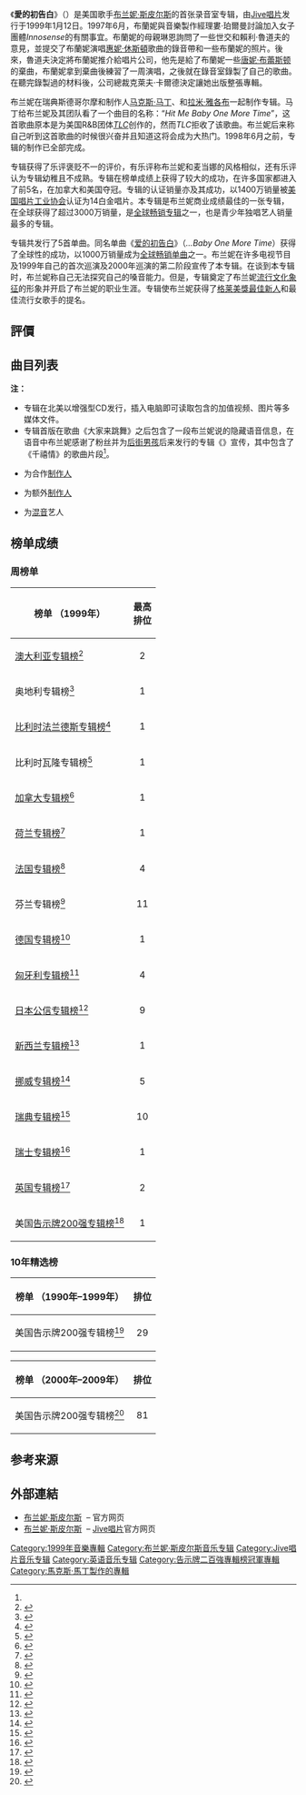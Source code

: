 {{noteTA
|G1 = Show
|G2 = Music
|G3 = Movie
|G4 = Britney Spears
}}
{{Infobox album
| name       = ...Baby One More Time<br />爱的初告白
| type       = studio
| artist     = [[布兰妮·斯皮尔斯|布兰妮·斯皮尔斯]]
| cover      = BritneySpearsBOMTCD.jpg
| border     = yes
| alt        =
| caption    = 北美版封面
| released   = {{start date|1999|1|12}}
| recorded   = 1997年8月–1998年6月
| venue      =
| studio     = {{Plainlist|
* 4MW East
* [[Zomba_Group_of_Companies|Battery Studios]]<br />{{small|（[[纽约州|纽约州]][[纽约|纽约]]）}}
* [[Cheiron_Studios|Cheiron Studios]]<br />{{small|（[[瑞典|瑞典]][[斯德哥尔摩|斯德哥尔摩]]）}}<ref>{{cite web|url=https://www.discogs.com/Britney-Spears-Baby-One-More-Time/release/490432|title=Britney Spears – ...Baby One More Time (CD, Album, Enh) at Discogs|work=[[Discogs|Discogs]]|date=March 8, 1999|accessdate=August 21, 2017|archive-date=2021-02-23|archive-url=https://web.archive.org/web/20210223044853/https://www.discogs.com/Britney-Spears-Baby-One-More-Time/release/490432|dead-url=no}}</ref>
}}
| genre      = {{Flatlist|
* [[流行音乐|流行]]
* [[流行舞曲|流行舞曲]]
* [[青少年流行音乐|青少年流行]]
* {{Le|泡泡糖流行音乐|bubblegum pop|泡泡糖流行}}
}}
| length     = 42:20
| label      = [[Jive唱片|Jive]]
| producer   = {{Flatlist|
* {{Le|All Seeing I|All Seeing I}}
* {{Le|尤尔根·埃落森|Jörgen Elofsson}}
* {{Le|大卫·克鲁格|David Kreuger}}
* {{Le|克里斯蒂安·兰迪|Kristian Lundin}}
* {{Le|佩尔·马格努逊|Per Magnusson}}
* [[马克斯·马丁|马克斯·马丁]]
* [[拉米·雅各布|拉米]]
* {{Le|埃里克·福斯特·怀特|Eric Foster White}}
}}
| This album = '''爱的初告白'''<br />（1999年）
| Next album = [[爱的再告白_(专辑)|爱的再告白]]<br />（2000年）
| misc       = {{Extra album cover
 | header  = 其他封面
 | type    = studio
 | cover   = Baby One More Time.jpg
 | border  = yes
 | alt     =
 | caption = 国际版封面
}}
{{Singles
 | Name = ...Baby One More Time
 | Type = studio
 | single 1         = [[爱的初告白_(歌曲)|爱的初告白]]
 | single 1 date = 1998年10月23日
 | single 2         = [[少女的祈祷_(布兰妮·斯皮尔斯歌曲)|少女的祈祷]]
 | single 2 date = 1999年4月30日
 | single 3         = [[你让我疯狂|你让我疯狂]]
 | single 3 date = 1999年8月23日 
 | single 4         = [[你快乐_我快乐|你快乐 我快乐]]
 | single 4 date = 1999年12月6日 
 | single 5         = [[伤心布兰妮|伤心布兰妮]]
 | single 5 date = 1999年12月15日
}}
}}
《'''愛的初告白'''》（{{lang-en|''...Baby One More Time''}}）是美国歌手[[布兰妮·斯皮尔斯|布兰妮·斯皮尔斯]]的首张录音室专辑，由[[Jive唱片|Jive唱片]]发行于1999年1月12日。1997年6月，布蘭妮與音樂製作經理婁·珀爾曼討論加入女子團體''Innosense''的有關事宜。布蘭妮的母親琳恩詢問了一些世交和賴利·魯道夫的意見，並提交了布蘭妮演唱[[惠妮·休斯頓|惠妮·休斯頓]]歌曲的錄音帶和一些布蘭妮的照片。後來，魯道夫決定將布蘭妮推介給唱片公司，他先是給了布蘭妮一些[[唐妮·布蕾斯顿|唐妮·布蕾斯顿]]的棄曲，布蘭妮拿到棄曲後練習了一周演唱，之後就在錄音室錄製了自己的歌曲。在聽完錄製過的材料後，公司總裁克萊夫·卡爾德決定讓她出版整張專輯。

布兰妮在瑞典斯德哥尔摩和制作人[[马克斯·马丁|马克斯·马丁]]、{{link-en|丹尼斯·帕普|Denniz Pop}}和[[拉米·雅各布|拉米·雅各布]]一起制作专辑。马丁给布兰妮及其团队看了一个曲目的名称：“''Hit Me Baby One More Time''”，这首歌曲原本是为美国R&B团体''[[TLC_(乐队)|TLC]]''创作的，然而''TLC''拒收了该歌曲。布兰妮后来称自己听到这首歌曲的时候很兴奋并且知道这将会成为大热门。1998年6月之前，专辑的制作已全部完成。

专辑获得了乐评褒贬不一的评价，有乐评称布兰妮和麦当娜的风格相似，还有乐评认为专辑幼稚且不成熟。专辑在榜单成绩上获得了较大的成功，在许多国家都进入了前5名，在加拿大和美国夺冠。专辑的认证销量亦及其成功，以1400万销量被[[美国唱片工业协会|美国唱片工业协会]]认证为14白金唱片。本专辑是布兰妮商业成绩最佳的一张专辑，在全球获得了超过3000万销量，是[[全球畅销专辑列表|全球畅销专辑]]之一，也是青少年独唱艺人销量最多的专辑。

专辑共发行了5首单曲。同名单曲《[[爱的初告白_(歌曲)|爱的初告白]]》（''...Baby One More Time''）获得了全球性的成功，以1000万销量成为[[畅销单曲列表|全球畅销单曲]]之一。布兰妮在许多电视节目及1999年自己的首次巡演{{link-en|爱的初告白巡回演唱会|...Baby One More Time Tour}}及2000年巡演的第二阶段{{link-en|Crazy 2K巡回演唱会|...Baby One More Time Tour}}宣传了本专辑。在谈到本专辑时，布兰妮称自己无法探究自己的嗓音能力。但是，专辑奠定了布兰妮[[流行象征|流行文化象征]]的形象并开启了布兰妮的职业生涯。专辑使布兰妮获得了[[格莱美獎最佳新人|格莱美獎最佳新人]]和最佳流行女歌手的提名。

== 評價 ==
{{Album ratings
|rev1=[[AllMusic|AllMusic]]
|rev1Score={{rating|4|5}}<ref name="allmusic">{{cite web|url=http://allmusic.com/album/baby-one-more-time-r384763/review |title=Britney Spears ...Baby One More Time – Album Review |date=1999-01-12 |last=Elerwine |first=Stephen Thomas |publisher=[[AllMusic|AllMusic]]. [[Rovi_Corporation|Rovi Corporation]] |accessdate=2011-04-02 |archiveurl=https://web.archive.org/web/20111231041334/http://www.allmusic.com/album/baby-one-more-time-r384763/review |archivedate=2011-12-31 |deadurl=no }}</ref>
|rev2=[[Amazon.com|Amazon.com]]
|rev2Score=（褒贬不一）<ref name="amazon1">{{cite web|url=http://www.amazon.com/dp/b000023y30/|title=Amazon.com: Baby One More Time (Import): Britney Spears: Music|date=1999-03-15|accessdate=2011-09-28|publisher=[[Amazon.com|Amazon.com]]|archive-date=2021-02-23|archive-url=https://web.archive.org/web/20210223044850/https://www.amazon.com/dp/b000023y30/|dead-url=no}}</ref>
|rev3=《[[告示牌_(杂志)|告示牌]]》
|rev3Score=（好评）<ref name="spotlightbill">{{cite journal|url=http://books.google.com/books?id=1Q0EAAAAMBAJ|title=Albums|date=1999-01-30|work=[[告示牌_(雜誌)|Billboard]]|publisher=Nielsen Business Media, Inc|accessdate=2011-10-08|last=Verna|first=Paul|issn=0006-2510|journal=|archive-date=2012-02-25|archive-url=https://web.archive.org/web/20120225042910/http://books.google.com/books?id=1Q0EAAAAMBAJ|dead-url=no}}</ref>
|rev4=[[罗伯特·克里斯高|罗伯特·克里斯高]]
|rev4Score={{rating-Christgau|hm1}}<ref name="christgau">{{cite web|url=http://www.robertchristgau.com/get_artist.php?id=195&name=Britney+Spears |first=Robert |last=Christgau |title=Britney Spears' reviews |date=1999-01-12 |accessdate=2011-10-04 |publisher=Robert Christgau |archiveurl=https://web.archive.org/web/20131029190027/http://www.robertchristgau.com/get_artist.php?id=195&name=Britney+Spears |archivedate=2013-10-29 |deadurl=no }}</ref>
|rev5=《[[娱乐周刊|娱乐周刊]]》
|rev5Score=(B-)<ref name="ew">{{cite web|url=http://www.ew.com/ew/article/0,,286184,00.html |title=...Baby One More Time (1999) |work=[[Entertainment_Weekly|Entertainment Weekly]] |publisher=[[Time_Warner|Time Warner]] |first=Beth |last=Johnson |date=1998-12-18 |accessdate=2008-11-13 |archiveurl=https://web.archive.org/web/20140222062802/http://www.ew.com/ew/article/0%2C%2C286184%2C00.html |archivedate=2014-02-22 |deadurl=no }}</ref>
|rev6=[[MTV|MTV]]
|rev6Score=（褒贬不一）<ref name="popology">{{cite web |url=http://newsroom.mtv.com/2010/03/03/britney-spears-baby-one-more-time/ |title=Britney Spears Goes Back To Her Schoolgirl Days For The First Installment Of 'Popology' |date=2010-03-03 |last=Anderson |first=Kyle |publisher=MTV. [[MTV_Networks|MTV Networks]] |accessdate=2011-03-05 |archiveurl=https://web.archive.org/web/20131012024406/http://newsroom.mtv.com/2010/03/03/britney-spears-baby-one-more-time/ |archivedate=2013-10-12 |deadurl=yes }}</ref>
|rev7=《[[滚石_(杂志)|滚石]]》
|rev7Score={{rating|2|5}}<ref name="...Baby One More Time Album Review">{{cite web|first=Barry |last=Walters |url=http://www.rollingstone.com/music/albumreviews/baby-one-more-time-20030113 |title=...Baby One More Time Music Review |work=[[Rolling_Stone|Rolling Stone]] |publisher=[[Jann_Wenner|Wenner Media]] |date=2003-01-13 |accessdate=2011-03-02 |archiveurl=https://web.archive.org/web/20131211231544/http://www.rollingstone.com/music/albumreviews/baby-one-more-time-20030113 |archivedate=2013-12-11 |deadurl=no }}</ref>
|rev8=[[Sonic.net|Sonic.net]]
|rev8Score = {{Rating|3|5}}<ref name=sonic.net>{{cite news|last1=Solomon |first1=Angela |title=Britney Soars Over Oft-Vapid Songs |url=http://www.sonicnet.com/artists/ai_album.jhtml?id=513833&ai_id=501686 |archiveurl=https://web.archive.org/web/20001213173800/http://www.sonicnet.com/artists/ai_album.jhtml?id=513833&ai_id=501686 |archivedate=2000-12-13 |accessdate=2014-06-26 |work=[[Sonic.net|Sonic.net]] |date=1999-04-20 |deadurl=yes }}</ref>
|rev9=[[Sputnikmusic|Sputnikmusic]]
|rev9Score=(2/5)<ref name="sputnik">{{cite web|url=http://www.sputnikmusic.com/review/5825/Britney-Spears-...Baby-One-More-Time/ |title=Britney Spears - ...Baby One More Time (staff review) |author=Murray, Amanda |date=2006-03-26 |publisher=Sputnikmusic |accessdate=2010-12-25 |archiveurl=https://web.archive.org/web/20131029185644/http://www.sputnikmusic.com/review/5825/Britney-Spears-...Baby-One-More-Time/ |archivedate=2013-10-29 |deadurl=no }}</ref>
|rev10=''[[The_Hamilton_Spectator|The Hamilton Spectator]]''
|rev10Score={{rating|2.5|5}}<ref name="hamilton">{{cite news |url=http://travel.canoe.ca/AllPop-SpearsBritney/cd_baby1.html |title=Bopper babe's CD glib collection of cliches |last=McDennis |first=Craig |date=1999-01-12 |accessdate=2011-09-03 |work=[[The_Hamilton_Spectator|The Hamilton Spectator]] |publisher=Dana Robbins |archiveurl=https://web.archive.org/web/20130608024858/http://travel.canoe.ca/AllPop-SpearsBritney/cd_baby1.html |archivedate=2013-06-08 |deadurl=yes }}</ref>
}}

==曲目列表==
{{Track listing
| headline = 《'''爱的初告白'''》{{nobold| –北美版<ref name="NA edition">{{cite AV media notes|title=...Baby One More Time|others=Britney Spears|date=1999|type=US CD liner notes|publisher=[[JIVE_Records|JIVE Records]]|id=01241-41651-2}}</ref>}}
| writing_credits = yes
| extra_column = 制作人
| total_length = 42:29

| title1 = [[爱的初告白_(歌曲)|爱的初告白]]<br/>...Baby One More Time
| writer1 = [[马克斯·马丁|马克斯·马丁]]
| extra1 = {{Flat list|
*马丁
*[[拉米·雅各布|拉米·雅各布]]
}}
| length1 = 3:31

| title2 = [[你让我疯狂|你让我疯狂]]<br/>(You Drive Me) Crazy
| writer2 = {{Flat list|
*{{Le|尤尔根·埃落森|Jörgen Elofsson}}
*{{Le|佩尔·马格努逊|Per Magnusson}}
*{{Le|大卫·克鲁格|David Kreuger}}
*马丁
}}
| extra2 = {{Flat list|
*马格努逊
*克鲁格
*马丁
}}
| length2 = 3:18

| title3 = [[少女的祈祷_(布兰妮·斯皮尔斯歌曲)|少女的祈祷]]<br/>Sometimes
| writer3 = 埃落森
| extra3 = {{Flat list|
*马格努逊
*克鲁格
*埃落森{{ref|a|[a]}}
}}
| length3 = 4:05

| title4 = 汽水泡泡<small>（{{Le|米基·巴西|Mikey Bassie}}伴唱）</small><br/>Soda Pop <small>(featuring Mikey Bassie)</small>
| note4 = 
| writer4 = {{Flat list|
*{{Le|米基·巴西|Mikey Bassie}}
*{{Le|埃里克·福斯特·怀特|Eric Foster White}}
}}
| extra4 = 怀特
| length4 = 3:20

| title5 = [[你快乐_我快乐|你快乐 我快乐]]<br/>Born to Make You Happy
| writer5 = {{Flat list|
*{{Le|克里斯蒂安·兰迪|Kristian Lundin}}
*{{Le|安德烈亚斯·卡森|Andreas Carlsson}}
}}
| extra5 = 兰迪
| length5 = 4:03

| title6 = [[伤心布兰妮|伤心布兰妮]]<br/>From the Bottom of My Broken Heart
| writer6 = 怀特
| extra6 = 怀特
| length6 = 5:12

| title7 = 跟定你<br/>I Will Be There
| writer7 = {{Flat list|
*马丁
*卡森
}}
| extra7 = {{Flat list|
*马丁
*雅各布
}}
| length7 = 3:53

| title8 = 我会依然爱你<small>（唐·菲利普合唱）</small><br/>I Will Still Love You <small>(duet with Don Philip)</small>
| note8 = 
| writer8 = 怀特
| extra8 = 怀特
| length8 = 4:03

| title9 = 好想好想你<br/>Thinkin' About You
| writer9 = {{Flat list|
* 巴西
* 怀特
}}
| extra9 = 怀特
| length9 = 3:34

| title10 = 电邮我的心<br/>E-Mail My Heart
| writer10 = 怀特
| extra10 = 怀特
| length10 = 3:43

| title11 = {{Le|The Beat Goes On (桑尼和雪儿歌曲)|The Beat Goes On (Sonny & Cher song)|大家来跳舞}}<br/>The Beat Goes On
| writer11 = {{Flat list|
*{{Le|桑尼·波诺|Sonny Bono}}
*怀特
}}
| extra11 = {{Flat list|
*怀特
*{{Le|All Seeing I|All Seeing I}}{{ref|b|[b]}}
}}
| length11 = 3:43
}}

{{Track listing
| collapsed  = yes
| extra_column = 制作人
| headline = 《'''爱的初告白'''》{{nobold| –国际版<ref name="INT edition">{{cite AV media notes|title=...Baby One More Time|others=Britney Spears|date=1999|type=International CD liner notes|publisher=[[JIVE_Records|JIVE Records]]|id=7243 8 47275 0 5}}</ref>}}
| writing_credits = yes
| total_length = 46:05

| title9 = 深埋在我心中<br/>Deep in My Heart
| writer9 = {{Flat list|
*马格努逊
*克鲁格
*卡森
}}
| extra9 = {{Flat list|
*马格努逊
*克鲁格
}}
| length9 = 3:35

| title10 = 好想好想你<br/>Thinkin' About You
| writer10 = {{Flat list|
*巴西
*怀特
}}
| extra10 = 怀特
| length10 = 3:34

| title11 = 电邮我的心<br/>E-Mail My Heart
| writer11 = 怀特
| extra11 = 怀特
| length11 = 3:43

| title12 = 大家来跳舞<br/>The Beat Goes On
| writer12 = {{Flat list|
*波诺
*怀特
}}
| extra12 = {{Flat list|
*怀特
*The All Seeing I{{ref|b|[b]}}
}}
| length12 = 3:43
}}

{{Track listing
| collapsed = yes
| headline = 《'''爱的初告白'''》{{nobold| –亚洲版 加值曲目<ref name="Asian edition">{{cite AV media notes|title=...Baby One More Time|others=Britney Spears|date=1999|type=Asian CD liner notes|publisher=[[JIVE_Records|JIVE Records]]|id=FR CD 20575}}</ref>}}
| writing_credits = yes
| extra_column = 制作人
| total_length = 53:23

| title13 = 我会依然爱你<br/>I Will Still Love You
| writer13 = {{Flatlist|
*杰森·布卢姆
*史蒂夫·戴蒙德
}}
| extra13 = {{Flatlist|
*马格努逊
*克鲁格
}}
| length13 = 3:41

| title14 = 爱的初告白<small>（电台混音版）</small><br/>...Baby One More Time <small>(Davidson Ospina Radio Mix)</small>
| writer14 = 马丁
| extra14 = {{Flatlist|
*马丁
*雅各布
*戴维森·奥斯皮纳{{ref|c|[c]}}
}}
| length14 = 3:24
}}

{{Track listing
| collapsed = yes
| extra_column = 制作人
| headline = 《'''爱的初告白'''》{{nobold| –澳大利亚、中国和日本版 加值曲目<ref name="AUS edition">{{cite AV media notes|title=...Baby One More Time|others=Britney Spears|date=1999|type=Australian CD liner notes|publisher=[[JIVE_Records|JIVE Records]]|id=0523032}}</ref><ref>{{cite web|url=https://www.amazon.cn/dp/B001CNQL0M|title=布兰妮:爱的初告白(CD) 布兰妮 (Britney Spears) 亚马逊中国|publisher=[[亚马逊中国|亚马逊中国]]|accessdate=2018-10-18}}</ref><ref name="JAP edition">{{cite AV media notes|title=...Baby One More Time|others=Britney Spears|date=1999|type=Japanese CD liner notes|publisher=[[JIVE_Records|JIVE Records]]|id=AVCZ-95114}}</ref>}}
| writing_credits = yes
| total_length = 60:20

| title13 = 停不了的爱<br/>I'll Never Stop Loving You
| writer13 = {{Flatlist|
*布卢姆
*戴蒙德
}}
| extra13 = {{Flatlist|
*马格努逊
*克鲁格
}}
| length13 = 3:41

| title14 = 秋日告别<br/>Autumn Goodbye
| writer14 = 怀特
| extra14 = 怀特
| length14 = 3:41

| title15 = 爱的初告白<small>（电台混音版）</small><br/>...Baby One More Time <small>(Davidson Ospina Radio Mix)</small>
| writer15 = 马丁
| extra15 = {{Flatlist|
*马丁
*雅各布
*奥斯皮纳{{ref|c|[c]}}
}}
| length15 = 3:24

| title16 = 爱的初告白<small>（电台混音版）</small><br/>...Baby One More Time <small>(Boy Wunder Radio Mix)</small>
| writer16 = 马丁
| extra16 = {{Flatlist|
*马丁
*雅各布
*Boy Wunder{{ref|c|[c]}}
}}
| length16 = 3:27
}}

{{Track listing
| collapsed = yes
| extra_column = 制作人
| headline = 《'''爱的初告白'''》{{nobold| –韩国限量版 加值CD<ref name="KOREA edition">{{cite AV media notes|title=...Baby One More Time|others=Britney Spears|date=1999|type=Korean limited edition CD liner notes|publisher=[[JIVE_Records|JIVE Records]]|id=RZBD004}}</ref>}}
| writing_credits = yes
| total_length = 27:01

| title1 = (You Drive Me) Crazy <small>(The Stop! Remix)</small>
| writer1 = {{Flat list|
*埃落森
*马格努逊
*克鲁格
*马丁
}}
| extra1 = {{Flat list|
*马丁
*雅各布
}}
| length1 = 3:16

| title2 = (You Drive Me) Crazy <small>(Spacedust Club Mix Remix)</small>
| writer2 = {{Flat list|
*埃落森
*马格努逊
*克鲁格
*马丁
}}
| extra2 = {{Flat list|
*马丁
*雅各布
*Spacedust{{ref|c|[c]}}
}}
| length2 = 7:20

| title3 = Sometimes <small>(Soul Solution – Mid Tempo Mix)</small>
| writer3 = 埃落森
| extra3 = {{Flat list|
*马格努逊
*克鲁格
*埃落森{{ref|a|[a]}}
*{{Le|Soul Solution|Soul Solution}}{{ref|c|[c]}}
}}
| length3 = 3:29

| title4 = ...Baby One More Time <small>(Davidson Ospina Club Mix)</small>
| writer4 = 马丁
| extra4 = {{Flatlist|
*马丁
*雅各布
*奥斯皮纳{{ref|c|[c]}}
}}
| length4 = 5:40

| title5 = I'll Never Stop Loving You
| writer5 = {{Flatlist|
*布卢姆
*戴蒙德
}}
| extra5 = {{Flatlist|
*马格努逊
*克鲁格
}}
| length5 = 3:41

| title6 = I'm So Curious
| writer6 = {{flat list|
*斯皮尔斯
*怀特
}}
| extra6 = 怀特
| length6 = 3:35
}}
{{Track listing
| collapsed = yes
| extra_column = 制作人
| headline = 《'''爱的初告白'''》{{nobold| –新加坡限量版 加值CD<ref name="SIG edition">{{cite AV media notes|title=...Baby One More Time|others=Britney Spears|date=1999|type=Singaporean limited edition CD liner notes|publisher=[[JIVE_Records|JIVE Records]]|id=0523002}}</ref>}}
| writing_credits = yes
| total_length = 11:27

| title1 = Born to Make You Happy <small>(Radio Edit)</small>
| note1 = 
| writer1 = {{Flat list|
*兰迪
*卡森
}}
| extra1 = 兰迪
| length1 = 3:35

| title2 = Born to Make You Happy <small>(Bonus Remix)</small>
| writer2 = {{Flat list|
*兰迪
*卡森
}}
| extra2 = 兰迪
| length2 = 3:40

| title3 = (You Drive Me) Crazy <small>(Jazzy Jim's Hip-Hop Mix)</small>
| writer3 = {{Flat list|
*埃落森
*马格努逊
*克鲁格
*马丁
}}
| extra3 = {{Flat list|
*马丁
*雅各布
*Jazzy Jim{{ref|c|[c]}}
*里奇·布朗{{ref|c|[c]}}
}}
| length3 = 3:40

| title4 = ...Baby One More Time <small>(Answering Machine Message)</small>
| length4 = 0:21
}}

'''注：'''
*专辑在北美以增强型CD发行，插入电脑即可读取包含的加值视频、图片等多媒体文件。
*专辑首版在歌曲《大家来跳舞》之后包含了一段布兰妮说的隐藏语音信息，在语音中布兰妮感谢了粉丝并为[[后街男孩|后街男孩]]后来发行的专辑《{{Le|千禧情|Millennium (Backstreet Boys album)}}》宣传，其中包含了《千禧情》的歌曲片段<ref name="popology" />。
*{{sup|{{note|a|a}}}} 为合作[[唱片制作人|制作人]]
*{{sup|{{note|b|b}}}} 为额外[[唱片制作人|制作人]]
*{{sup|{{note|c|c}}}} 为[[重混|混音]]艺人

== 榜单成绩 ==
=== 周榜单 ===
<!--
NOTE TO EDITORS: Please provide a reliable source when adding or changing chart positions、sales figures and certifications. Unreferenced information will be challenged and can and will be removed by any editor. Read Wikipedia:Verifiability、Wikipedia:Reliable sources and Wikipedia:Citing sources for more information. Thanks.
-->
{{Col-begin}}
{{Col-2}}
{|class="wikitable sortable"
|-
! style="text-align:center;"|榜单 （1999年）
! style="text-align:center;"|最高<br />
排位
|-
|align="left"|[[ARIA_Charts|澳大利亚专辑榜]]<ref name="ARIA charts">{{cite web | url=http://australian-charts.com/showitem.asp?interpret=Britney+Spears&titel=...Baby+One+More+Time&cat=a | title=Australian Albums Chart | publisher=[[Australian_Recording_Industry_Association|Australian Recording Industry Association]] | date=1999年7月18日 | accessdate=2009年7月31日 | archive-date=2012年2月15日 | archive-url=https://www.webcitation.org/65TYO82x9?url=http://australian-charts.com/showitem.asp?interpret=Britney+Spears&titel=...Baby+One+More+Time&cat=a | dead-url=no }}</ref>
| style="text-align:center;"|2
|-
|align="left"|奥地利专辑榜<ref>{{cite web | url=http://austriancharts.at/showitem.asp?interpret=Britney+Spears&titel=...Baby+One+More+Time&cat=a | title=奥地利专辑榜 | publisher=Austrian Charts | date=1999年4月4日 | accessdate=2009年7月13日 | archive-date=2012年2月15日 | archive-url=https://www.webcitation.org/65TYPEEcH?url=http://austriancharts.at/showitem.asp?interpret=Britney+Spears&titel=...Baby+One+More+Time&cat=a | dead-url=no }}</ref>
| style="text-align:center;"|1
|-
|align="left"|[[Ultratop|比利时法兰德斯专辑榜]]<ref>{{cite web | url=http://www.ultratop.be/nl/showitem.asp?interpret=Britney+Spears&titel=...Baby+One+More+Time&cat=a | title=比利时法兰德斯专辑榜 | publisher=Ultratop. Hung Medien | date=1999年7月31日 | accessdate=2009年7月13日 | archive-date=2012年2月15日 | archive-url=https://www.webcitation.org/65TYQ3JX0?url=http://www.ultratop.be/nl/showitem.asp?interpret=Britney+Spears&titel=...Baby+One+More+Time&cat=a | dead-url=no }}</ref>
| style="text-align:center;"|1
|-
|align="left"|比利时瓦隆专辑榜<ref>{{cite web | url=http://www.ultratop.be/fr/showitem.asp?interpret=Britney+Spears&titel=...Baby+One+More+Time&cat=a | title=比利时瓦隆专辑榜 | publisher=Ultratop. Hung Medien | date=1999年8月7日 | accessdate=2009年7月13日 | archive-date=2012年2月15日 | archive-url=https://www.webcitation.org/65TYS2zs6?url=http://www.ultratop.be/fr/showitem.asp?interpret=Britney+Spears&titel=...Baby+One+More+Time&cat=a | dead-url=no }}</ref>
| style="text-align:center;"|1
|-
|align="left"|[[加拿大专辑榜|加拿大专辑榜]]<ref>{{cite web|url=http://www.collectionscanada.gc.ca/rpm/028020-119.01-e.php?&file_num=nlc008388.7489&type=1&interval=50&PHPSESSID=c6btf3r8hs459qqt5ln3o3dcv5|title=Top Albums/CDs - Volume 68、No. 15, February 01,1999|work=[[RPM_(magazine)|RPM]]|accessdate=2011年1月31日|archive-date=2012年2月15日|archive-url=https://www.webcitation.org/65TYTrHpO?url=http://www.collectionscanada.gc.ca/rpm/028020-119.01-e.php?&file_num=nlc008388.7489&type=1&interval=50&PHPSESSID=c6btf3r8hs459qqt5ln3o3dcv5|dead-url=no}}</ref>
| style="text-align:center;"|1
|-
|align="left"|[[MegaCharts|荷兰专辑榜]]<ref>{{cite web | url=http://dutchcharts.nl/showitem.asp?interpret=Britney+Spears&titel=...Baby+One+More+Time&cat=a | title=荷兰专辑榜 | publisher=MegaCharts | date=1999年3月13日 | accessdate=2009年7月13日 | archive-date=2012年2月15日 | archive-url=https://www.webcitation.org/65TYUbac7?url=http://dutchcharts.nl/showitem.asp?interpret=Britney+Spears&titel=...Baby+One+More+Time&cat=a | dead-url=no }}</ref>
| style="text-align:center;"|1
|-
|align="left"|[[Syndicat_National_de_l'Édition_Phonographique|法国专辑榜]]<ref name="French charts">{{cite web | url=http://lescharts.com/showitem.asp?interpret=Britney+Spears&titel=...Baby+One+More+Time&cat=a | title=法国专辑榜 | publisher=[[Syndicat_National_de_l'Édition_Phonographique|Syndicat National de l'Édition Phonographique]] | date=2000年1月1日 | accessdate=2009年7月13日 | archive-date=2012年2月15日 | archive-url=https://www.webcitation.org/65TYVft1c?url=http://lescharts.com/showitem.asp?interpret=Britney+Spears&titel=...Baby+One+More+Time&cat=a | dead-url=no }}</ref>
| style="text-align:center;"|4
|-
|align="left"|芬兰专辑榜<ref>{{cite web | url=http://finnishcharts.com/showitem.asp?interpret=Britney+Spears&titel=...Baby+One+More+Time&cat=a | title=芬兰专辑榜 | publisher=Finnish Charts | year=2000年 | accessdate=2009年7月13日 | archive-date=2012年2月15日 | archive-url=https://www.webcitation.org/65TYWYRSt?url=http://finnishcharts.com/showitem.asp?interpret=Britney+Spears&titel=...Baby+One+More+Time&cat=a | dead-url=no }}</ref>
| style="text-align:center;"|11
|-
|align="left"|[[Media_Control_Charts|德国专辑榜]]<ref>{{cite web |url= http://musicline.de/de/chartverfolgung_summary/artist/Spears%2CBritney/?type=longplay |title= Chartverfolgung / Spears,Britney / Longplay |work= musicline.de |accessdate= 2011年8月3日 |archive-date= 2014年3月2日 |archive-url= https://web.archive.org/web/20140302153215/http://www.musicline.de/de/chartverfolgung_summary/artist/Spears%2CBritney/?type=longplay |dead-url= no }}</ref>
| style="text-align:center;"|1
|-
|align="left"|[[Mahasz|匈牙利专辑榜]]<ref>{{cite web | url=http://www.mahasz.hu/?menu=slagerlistak&menu2=archivum&lista=top40&ev=1999&het=17&submit_=Keres%E9s | title=匈牙利专辑榜 | publisher=[[Mahasz|Mahasz]] | date=1999年4月26日 | accessdate=2009年12月3日 | archive-date=2021年1月16日 | archive-url=https://web.archive.org/web/20210116232432/https://www.mahasz.hu/?menu=slagerlistak&menu2=archivum&lista=top40&ev=1999&het=17&submit_=Keres%E9s | dead-url=no }}</ref>
| style="text-align:center;"|4
|-
|align="left"|[[Oricon|日本公信专辑榜]]<ref name="Oricon">{{cite web |title=Japanese Main Albums Chart |url=http://www.oricon.co.jp/ |accessdate=2009-07-13 |archiveurl=https://www.webcitation.org/5nDthApe6?url=http://www.oricon.co.jp/ |publisher=[[Oricon|Oricon]] |archivedate=2010年2月1日 |deadurl=no }}</ref>
| style="text-align:center;"|9
|-
|align="left"|[[Recording_Industry_Association_of_New_Zealand|新西兰专辑榜]]<ref name="RIANZ charts">{{cite web | url=http://charts.org.nz/showitem.asp?interpret=Britney+Spears&titel=...Baby+One+More+Time&cat=a | title=新西兰专辑榜 | publisher=[[Recording_Industry_Association_of_New_Zealand|Recording Industry Association of New Zealand]] | date=1999年5月30日 | accessdate=2009年7月13日 | archive-date=2012年2月15日 | archive-url=https://www.webcitation.org/65TYbk78a?url=http://charts.org.nz/showitem.asp?interpret=Britney+Spears&titel=...Baby+One+More+Time&cat=a | dead-url=no }}</ref>
| style="text-align:center;"|1
|-
|align="left"|[[VG-lista|挪威专辑榜]]<ref>{{cite web | url=http://norwegiancharts.com/showitem.asp?interpret=Britney+Spears&titel=...Baby+One+More+Time&cat=a | title=挪威专辑榜 | publisher=VG-lista | year=1999年 | accessdate=2009年7月13日 | archive-date=2012年2月15日 | archive-url=https://www.webcitation.org/65TYcjdwE?url=http://norwegiancharts.com/showitem.asp?interpret=Britney+Spears&titel=...Baby+One+More+Time&cat=a | dead-url=no }}</ref>
| style="text-align:center;"|5
|-
|align="left"|[[Sverigetopplistan|瑞典专辑榜]]<ref>{{cite web | url=http://swedishcharts.com/showitem.asp?interpret=Britney+Spears&titel=...Baby+One+More+Time&cat=a | title=瑞典专辑榜 | publisher=[[Sverigetopplistan|Sverigetopplistan]] | date=2000年1月29日 | accessdate=2009年7月13日 | archive-date=2012年2月15日 | archive-url=https://www.webcitation.org/65TYdao4P?url=http://swedishcharts.com/showitem.asp?interpret=Britney+Spears&titel=...Baby+One+More+Time&cat=a | dead-url=no }}</ref>
| style="text-align:center;"|10
|-
|align="left"|[[瑞士专辑榜|瑞士专辑榜]]<ref name=swiss>{{cite web | url=http://swisscharts.com/showitem.asp?interpret=Britney+Spears&titel=...Baby+One+More+Time&cat=a | title=瑞士专辑榜 | publisher=Swiss Charts | date=1999年3月28日 | accessdate=2009年7月13日 | archive-date=2012年2月15日 | archive-url=https://www.webcitation.org/65TYeTHpP?url=http://swisscharts.com/showitem.asp?interpret=Britney+Spears&titel=...Baby+One+More+Time&cat=a | dead-url=no }}</ref>
| style="text-align:center;"|1
|-
|align="left"|[[英国专辑榜|英国专辑榜]]<ref name="UK charts">{{cite web|url=http://www.chartstats.com/albuminfo.php?id=6168 |title=Chart Stats - 布兰妮·斯皮尔斯 - Baby One More Time |publisher=[[The_Official_Charts_Company|The Official Charts Company]] |date=2000年2月5日 |accessdate=2009年7月13日 |archiveurl=https://archive.is/20120722185412/http://www.chartstats.com/albuminfo.php?id=6168 |archivedate=2012年7月22日 |deadurl=yes }}</ref>
| style="text-align:center;"|2
|-
|align="left"|美国[[Billboard_200|告示牌200强专辑榜]]<ref name="Billboard charts">{{cite web| url={{Allmusic|class=artist|id=p320976|pure_url=yes}} | title=告示牌200强专辑榜 | publisher=Allmusic. Rovi Corporation | date=1999年1月20日 | accessdate=2009年7月13日}}</ref>
| style="text-align:center;"|1
|}
{{col-2}}

===10年精选榜===
{| class="wikitable sortable"
|-
!榜单 （1990年–1999年）
!排位
|-
| 美国告示牌200强专辑榜<ref name="1990sbb">{{Cite book | author = Geoff Mayfield | url = http://books.google.com/books?id=9w0EAAAAMBAJ | title = 1999 The Year in Music Totally '90s: Diary of a Decade - The listing of Top Pop Albums of the '90s & Hot 100 Singles of the '90s | work = Billboard | publisher = Nielsen Business Media、Inc | date = 1999年12月25日 | accessdate = 2010年10月15日 | archive-date = 2012年2月25日 | archive-url = https://web.archive.org/web/20120225043041/http://books.google.com/books?id=9w0EAAAAMBAJ | dead-url = no }}</ref>
| style="text-align:center;"|29
|}

{| class="wikitable sortable"
|-
!榜单 （2000年–2009年）
!排位
|-
| 美国告示牌200强专辑榜<ref>{{cite web|url=http://www.billboard.com/charts-decade-end/billboard-200-albums?year=2009|title=Best of the 2000s Billboard 200 Albums|work=Billboard|publisher=Nielsen Business Media、Inc|date=2009年12月31日|accessdate=2011年12月2日|archive-date=2009年12月17日|archive-url=https://web.archive.org/web/20091217090922/http://www.billboard.com/charts-decade-end/billboard-200-albums?year=2009|dead-url=no}}</ref>
| style="text-align:center;"|81
|}
{{Col-end}}


== 参考来源 ==
{{Portal|布兰妮·斯皮尔斯}}
{{reflist|colwidth=30em}}

== 外部連結 ==
* [http://www.britneyspears.com/ 布兰妮·斯皮尔斯] {{WebCite|url=https://www.webcitation.org/67lTlxTB8?url=http://www.britneyspears.com/index.aspx |date=20120519005343 |dateformat=iso }} – 官方网页
* [http://www.britney.com/ 布兰妮·斯皮尔斯] {{Wayback|url=http://www.britney.com/ |date=20150502050418 }} – [[Jive唱片|Jive唱片]]官方网页

{{布蘭妮·斯皮爾斯}}

[[Category:1999年音樂專輯|Category:1999年音樂專輯]]
[[Category:布兰妮·斯皮尔斯音乐专辑|Category:布兰妮·斯皮尔斯音乐专辑]]
[[Category:Jive唱片音乐专辑|Category:Jive唱片音乐专辑]]
[[Category:英语音乐专辑|Category:英语音乐专辑]]
[[Category:告示牌二百強專輯榜冠軍專輯|Category:告示牌二百強專輯榜冠軍專輯]]
[[Category:馬克斯·馬丁製作的專輯|Category:馬克斯·馬丁製作的專輯]]